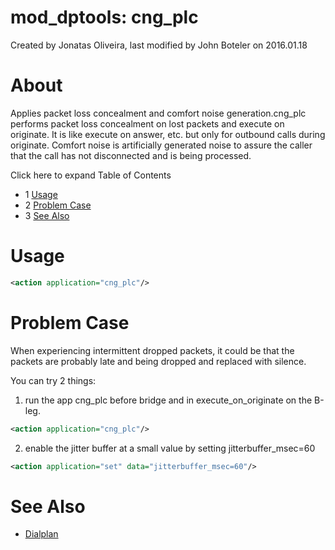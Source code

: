 
# mod_dptools: cng_plc 

 Created by  Jonatas Oliveira, last modified by  John Boteler on 2016.01.18

# About

Applies packet loss concealment and comfort noise generation.cng\_plc performs packet loss concealment on lost packets and execute on originate. It is like execute on answer, etc. but only for outbound calls during originate. Comfort noise is artificially generated noise to assure the caller that the call has not disconnected and is being processed.

Click here to expand Table of Contents

* 1 [Usage](#usage)
* 2 [Problem Case](#problem-case)
* 3 [See Also](#see-also)

# Usage

```xml
<action application="cng_plc"/>
```

# Problem Case

When experiencing intermittent dropped packets, it could be that the packets are probably late and being dropped and replaced with silence.

You can try 2 things:

1. run the app cng\_plc before bridge and in execute\_on\_originate on the B-leg.  
```xml  
<action application="cng_plc"/>  
```
2. enable the jitter buffer at a small value by setting jitterbuffer\_msec=60  
```xml  
<action application="set" data="jitterbuffer_msec=60"/>  
```

# See Also

* [Dialplan](../../Dialplan/index.mdx#0-about)


